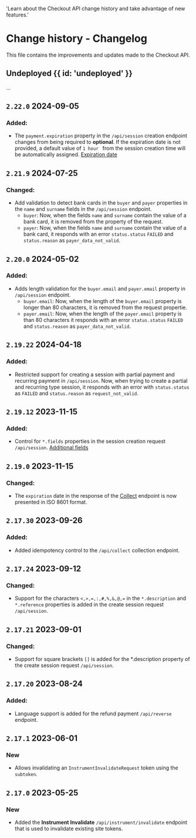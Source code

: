   'Learn about the Checkout API change history and take advantage of new features.'

# Change history - Changelog

This file contains the improvements and updates made to the Checkout API.

## Undeployed {{ id: 'undeployed' }}

...

## `2.22.0` 2024-09-05

### Added:

- The `payment.expiration` property in the `/api/session` creation endpoint changes from being required to **optional**. If the expiration date is not provided, a default value of `1 hour ` from the session creation time will be automatically assigned. [Expiration date](/en/checkout/expiration)

## `2.21.9` 2024-07-25

### Changed:
-  Add validation to detect bank cards in the `buyer` and `payer` properties in the `name` and `surname` fields in the `/api/session` endpoint.
    - `buyer`: Now, when the fields `name` and `surname` contain the value of a bank card, it is removed from the property of the request.
    - `payer`: Now, when the fields `name` and `surname` contain the value of a bank card, it responds with an error `status.status` `FAILED` and `status.reason` as `payer_data_not_valid`.

## `2.20.0` 2024-05-02

### Added:

-  Adds length validation for the `buyer.email` and `payer.email` property in `/api/session` endpoint.
    - `buyer.email`: Now, when the length of the `buyer.email` property is longer than 80 characters, it is removed from the request propertie.
    - `payer.email`: Now, when the length of the `payer.email` property is than 80 characters it responds with an error `status.status` `FAILED` and `status.reason` as `payer_data_not_valid`.

## `2.19.22` 2024-04-18

### Added:

- Restricted support for creating a session with partial payment and recurring payment in `/api/session`. Now, when trying to create a partial and recurring type session, it responds with an error with `status.status` as `FAILED` and `status.reason` as `request_not_valid`.

## `2.19.12` 2023-11-15

### Added:

- Control for `*.fields` properties in the session creation request `/api/session`. [Additional fields](/checkout/additional-fields)

## `2.19.0` 2023-11-15

### Changed:

- The `expiration` date in the response of the [Collect](/en/checkout/api/reference/token#charge-using-token) endpoint is now presented in ISO 8601 format.

## `2.17.30` 2023-09-26

### Added:

- Added idempotency control to the `/api/collect` collection endpoint.

## `2.17.24` 2023-09-12

### Changed:

- Support for the characters `<,>,=,:,#,%,&,@,=` in the `*.description` and `*.reference` properties is added in the create session request `/api/session`.

## `2.17.21` 2023-09-01

### Changed:

- Support for square brackets `[]` is added for the *.description property of the create session request `/api/session`.

## `2.17.20` 2023-08-24

### Added:

- Language support is added for the refund payment `/api/reverse` endpoint.

## `2.17.1` 2023-06-01

### New

- Allows invalidating an `InstrumentInvalidateRequest` token using the `subtoken`.

## `2.17.0` 2023-05-25

### New

- Added the **Instrument Invalidate** `/api/instrument/invalidate` endpoint that is used to invalidate existing site tokens.